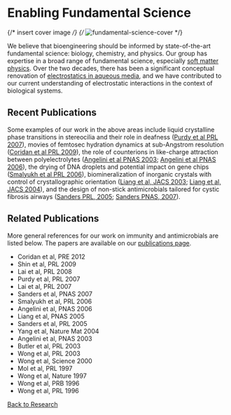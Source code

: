 # Enabling Fundamental Science

{/* insert cover image */}
{/* ![fundamental-science-cover](/public/fundamental-science.jpeg) */}

We believe that bioengineering should be informed by state-of-the-art
fundamental science: biology, chemistry, and physics. Our group has expertise in
a broad range of fundamental science, especially [soft matter physics](/research/fundamental-science/soft-condensed-matter-physics). Over the
two decades, there has been a significant conceptual renovation of
[electrostatics in aqueous media](/research/fundamental-science/electrostatics-in-aqueous-media), and we have contributed to our current
understanding of electrostatic interactions in the context of biological
systems.

## Recent Publications

Some examples of our work in the above areas include liquid crystalline phase
transitions in stereocilia and their role in deafness ([Purdy et al PRL 2007](/pdf/10.1103~PhysRevLett.98.058105.pdf)),
movies of femtosec hydration dynamics at sub-Angstrom resolution ([Coridan et al
PRL 2009](/pdf/10.1103~PhysRevLett.103.237402.pdf)), the role of counterions in like-charge attraction between
polyelectrolytes ([Angelini et al PNAS 2003](/pdf/10.1073~pnas.1533355100.pdf); [Angelini et al PNAS 2006](/pdf/10.1073~pnas.0601435103.pdf)), the
drying of DNA droplets and potential impact on gene chips ([Smalyukh et al PRL
2006](/pdf/10.1103~PhysRevLett.96.177801.pdf)), biomineralization of inorganic crystals with control of crystallographic
orientation ([Liang et al, JACS 2003](/pdf/10.1021~ja036529o.pdf); [Liang et al, JACS 2004](/pdf/10.1021~ja046718m.pdf)), and the design of
non-stick antimicrobials tailored for cystic fibrosis airways ([Sanders PRL,
2005](/pdf/10.1103~PhysRevLett.95.108302.pdf); [Sanders PNAS, 2007](/pdf/10.1073~pnas.0705898104.pdf)).

## Related Publications
More general references for our work on immunity and antimicrobials are listed
below. The papers are available on our [publications page](/publications).

- Coridan et al, PRE 2012
- Shin et al, PRL 2009
- Lai et al, PRL 2008
- Purdy et al, PRL 2007
- Lai et al, PRL 2007
- Sanders et al, PNAS 2007
- Smalyukh et al, PRL 2006
- Angelini et al, PNAS 2006
- Liang et al, PNAS 2005
- Sanders et al, PRL 2005
- Yang et al, Nature Mat 2004
- Angelini et al, PNAS 2003
- Butler et al, PRL 2003
- Wong et al, PRL 2003
- Wong et al, Science 2000
- Mol et al, PRL 1997
- Wong et al, Nature 1997
- Wong et al, PRB 1996
- Wong et al, PRL 1996

[Back to Research](/research)